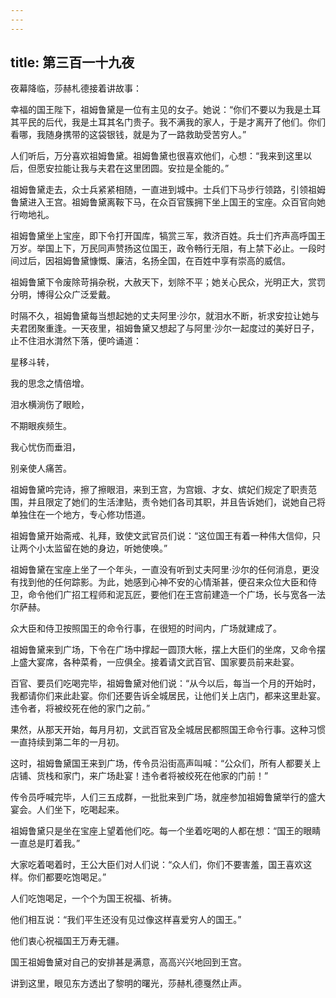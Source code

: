 ```yaml
---
---
---
```

title: 第三百一十九夜
---






夜幕降临，莎赫札德接着讲故事：





幸福的国王陛下，祖姆鲁黛是一位有主见的女子。她说：“你们不要以为我是土耳其平民的后代，我是土耳其名门贵子。我不满我的家人，于是才离开了他们。你们看哪，我随身携带的这袋银钱，就是为了一路救助受苦穷人。”

人们听后，万分喜欢祖姆鲁黛。祖姆鲁黛也很喜欢他们，心想：“我来到这里以后，但愿安拉能让我与夫君在这里团圆。安拉是全能的。”

祖姆鲁黛走去，众士兵紧紧相随，一直进到城中。士兵们下马步行领路，引领祖姆鲁黛进入王宫。祖姆鲁黛离鞍下马，在众百官簇拥下坐上国王的宝座。众百官向她行吻地礼。

祖姆鲁黛坐上宝座，即下令打开国库，犒赏三军，救济百姓。兵士们齐声高呼国王万岁。举国上下，万民同声赞扬这位国王，政令畅行无阻，有上禁下必止。一段时间过后，因祖姆鲁黛慷慨、廉洁，名扬全国，在百姓中享有崇高的威信。

祖姆鲁黛下令废除苛捐杂税，大赦天下，划除不平；她关心民众，光明正大，赏罚分明，博得公众广泛爱戴。

时隔不久，祖姆鲁黛每当想起她的丈夫阿里·沙尔，就泪水不断，祈求安拉让她与夫君团聚重逢。一天夜里，祖姆鲁黛又想起了与阿里·沙尔一起度过的美好日子，止不住泪水潸然下落，便吟诵道：


星移斗转，

我的思念之情倍增。

泪水横淌伤了眼睑，

不期眼疾频生。

我心忧伤而垂泪，

别亲使人痛苦。



祖姆鲁黛吟完诗，擦了擦眼泪，来到王宫，为宫娥、才女、嫔妃们规定了职责范围，并且限定了她们的生活津贴，责令她们各司其职，并且告诉她们，说她自己将单独住在一个地方，专心修功悟道。

祖姆鲁黛开始斋戒、礼拜，致使文武官员们说：“这位国王有着一种伟大信仰，只让两个小太监留在她的身边，听她使唤。”

祖姆鲁黛在宝座上坐了一个年头，一直没有听到丈夫阿里·沙尔的任何消息，更没有找到他的任何踪影。为此，她感到心神不安的心情渐甚，便召来众位大臣和侍卫，命令他们广招工程师和泥瓦匠，要他们在王宫前建造一个广场，长与宽各一法尔萨赫。

众大臣和侍卫按照国王的命令行事，在很短的时间内，广场就建成了。

祖姆鲁黛来到广场，下令在广场中撑起一圆顶大帐，摆上大臣们的坐席，又命令摆上盛大宴席，各种菜肴，一应俱全。接着请文武百官、国家要员前来赴宴。

百官、要员们吃喝完毕，祖姆鲁黛对他们说：“从今以后，每当一个月的开始时，我都请你们来此赴宴。你们还要告诉全城居民，让他们关上店门，都来这里赴宴。违令者，将被绞死在他的家门之前。”

果然，从那天开始，每月月初，文武百官及全城居民都照国王命令行事。这种习惯一直持续到第二年的一月初。

这时，祖姆鲁黛国王来到广场，传令员沿街高声叫喊：“公众们，所有人都要关上店铺、货栈和家门，来广场赴宴！违令者将被绞死在他家的门前！”

传令员呼喊完毕，人们三五成群，一批批来到广场，就座参加祖姆鲁黛举行的盛大宴会。人们坐下，吃喝起来。

祖姆鲁黛只是坐在宝座上望着他们吃。每一个坐着吃喝的人都在想：“国王的眼睛一直总是盯着我。”

大家吃着喝着时，王公大臣们对人们说：“众人们，你们不要害羞，国王喜欢这样。你们都要吃饱喝足。”

人们吃饱喝足，一个个为国王祝福、祈祷。

他们相互说：“我们平生还没有见过像这样喜爱穷人的国王。”

他们衷心祝福国王万寿无疆。

国王祖姆鲁黛对自己的安排甚是满意，高高兴兴地回到王宫。





讲到这里，眼见东方透出了黎明的曙光，莎赫札德戛然止声。